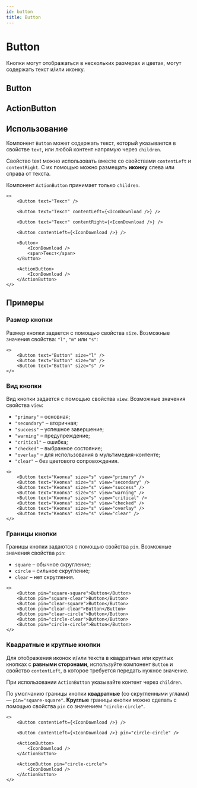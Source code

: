 ```yaml
---
id: button
title: Button
---
```



# Button
Кнопки могут отображаться в нескольких размерах и цветах, могут содержать текст и/или иконку.

## Button
<Description name="Button" />
<PropsTable name="Button" />

## ActionButton
<Description name="ActionButton" />
<PropsTable name="ActionButton" />

## Использование
Компонент `Button` может содержать текст, который указывается в
свойстве `text`, или любой контент напрямую через `children`.

Свойство text можно использовать вместе со свойствами `contentLeft` и `contentRight`.
С их помощью можно размещать **иконку** слева или справа от текста.

Компонент `ActionButton` принимает только `children`.

```tsx live
<>
    <Button text="Текст" />

    <Button text="Текст" contentLeft={<IconDownload />} />

    <Button text="Текст" contentRight={<IconDownload />} />

    <Button contentLeft={<IconDownload />} />

    <Button>
        <IconDownload />
        <span>Текст</span>
    </Button>

    <ActionButton>
        <IconDownload />
    </ActionButton>
</>
```

## Примеры

### Размер кнопки
Размер кнопки задается с помощью свойства `size`. Возможные значения свойства: `"l"`, `"m"` или `"s"`:

```tsx live
<>
    <Button text="Button" size="l" />
    <Button text="Button" size="m" />
    <Button text="Button" size="s" />
</>
```

### Вид кнопки
Вид кнопки задается с помощью свойства `view`. Возможные значения свойства `view`:
+ `"primary"` – основная;
+ `"secondary"` – вторичная;
+ `"success"` – успешное завершение;
+ `"warning"` – предупреждение;
+ `"critical"` – ошибка;
+ `"checked"` – выбранное состояние;
+ `"overlay"` – для использования в мультимедия-контенте;
+ `"clear"` – без цветового сопровождения.

```tsx live
<>
    <Button text="Кнопка" size="s" view="primary" />
    <Button text="Кнопка" size="s" view="secondary" />
    <Button text="Кнопка" size="s" view="success" />
    <Button text="Кнопка" size="s" view="warning" />
    <Button text="Кнопка" size="s" view="critical" />
    <Button text="Кнопка" size="s" view="checked" />
    <Button text="Кнопка" size="s" view="overlay" />
    <Button text="Кнопка" size="s" view="clear" />
</>
```

### Границы кнопки
Границы кнопки задаются с помощью свойства `pin`. Возможные значения свойства `pin`:
+ `square` – обычное скругление;
+ `circle` – сильное скругление;
+ `clear` – нет скругления.

```tsx live
<>
    <Button pin="square-square">Button</Button>
    <Button pin="square-clear">Button</Button>
    <Button pin="clear-square">Button</Button>
    <Button pin="clear-clear">Button</Button>
    <Button pin="clear-circle">Button</Button>
    <Button pin="circle-clear">Button</Button>
    <Button pin="circle-circle">Button</Button>
</>
```

### Квадратные и круглые кнопки
Для отображения иконок и/или текста в квадратных или круглых кнопках с **равными сторонами**,
используйте компонент `Button` и свойство `contentLeft`, в которое требуется передать нужное значение.

При использовании `ActionButton` указывайте контент через `children`.

По умолчанию границы кнопки **квадратные** (со скругленными углами) — `pin="square-square"`.
**Круглые** границы кнопки можно сделать с помощью свойства `pin` со значением `"circle-circle"`.

```tsx live
<>
    <Button contentLeft={<IconDownload />} />

    <Button contentLeft={<IconDownload />} pin="circle-circle" />

    <ActionButton>
        <IconDownload />
    </ActionButton>

    <ActionButton pin="circle-circle">
        <IconDownload />
    </ActionButton>
</>
```
